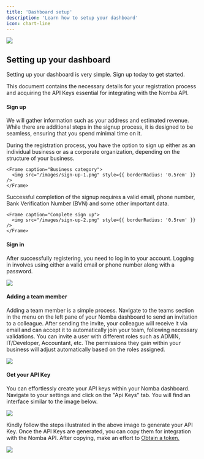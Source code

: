 ```yaml
---
title: 'Dashboard setup'
description: 'Learn how to setup your dashboard'
icon: chart-line
---
```


<Frame caption="Nomba dashboard">
    <img src="/images/dashboard-1.png" style={{ borderRadius: '0.5rem' }} />
</Frame>

## Setting up your dashboard

Setting up your dashboard is very simple. Sign up today to get started.

This document contains the necessary details for your registration process and acquiring the API Keys essential for integrating with the Nomba API.

#### Sign up 

We will gather information such as your address and estimated revenue. While there are additional steps in the signup process, it is designed to be seamless, ensuring that you spend minimal time on it.

<Steps titleSize="p">
  <Step title="Choose your business category">

  During the registration process, you have the option to sign up either as an individual business or as a corporate organization, depending on the structure of your business.

    <Frame caption="Business category">
      <img src="/images/sign-up-1.png" style={{ borderRadius: '0.5rem' }} />
    </Frame>
  </Step>
  <Step title="Proceed to complete the sign up process">

  Successful completion of the signup requires a valid email, phone number, Bank Verification Number (BVN) and some other important data.

    <Frame caption="Complete sign up">
      <img src="/images/sign-up-2.png" style={{ borderRadius: '0.5rem' }} />
    </Frame>
  </Step>
</Steps>

#### Sign in

After successfully registering, you need to log in to your account. Logging in involves using either a valid email or phone number along with a password.

<Frame caption="Sign in">
    <img src="/images/sign-in-1.png" style={{ borderRadius: '0.5rem' }} />
</Frame>

#### Adding a team member

Adding a team member is a simple process. Navigate to the teams section in the menu on the left pane of your Nomba dashboard to send an invitation to a colleague. After sending the invite, your colleague will receive it via email and can accept it to automatically join your team, following necessary validations. You can invite a user with different roles such as ADMIN, IT/Developer, Accountant, etc. The permissions they gain within your business will adjust automatically based on the roles assigned.

<Frame caption="Add a team member">
    <img src="/images/add-team-member-1.png" style={{ borderRadius: '0.5rem' }} />
</Frame>

#### Get your API Key

You can effortlessly create your API keys within your Nomba dashboard. Navigate to your settings and click on the "Api Keys" tab. You will find an interface similar to the image below.

<Frame caption="Generate API Key">
    <img src="/images/api-keys-1.png" style={{ borderRadius: '0.5rem' }} />
</Frame>

Kindly follow the steps illustrated in the above image to generate your API Key. Once the API Keys are generated, you can copy them for integration with the Nomba API. After copying, make an effort to [Obtain a token.](/getting-started/authentication/obtaining-access-token)

<Frame caption="Retrieve your API Keys">
    <img src="/images/api-keys-2.png" style={{ borderRadius: '0.5rem' }} />
</Frame>